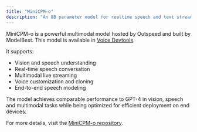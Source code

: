 ```yaml
---
title: "MiniCPM-o"
description: "An 8B parameter model for realtime speech and text streaming."
---
```


MiniCPM-o is a powerful multimodal model hosted by Outspeed and built by ModelBest.
This model is available in [Voice Devtools](/get-started/voice-devtools).

It supports:

- Vision and speech understanding
- Real-time speech conversation
- Multimodal live streaming
- Voice customization and cloning
- End-to-end speech modeling

The model achieves comparable performance to GPT-4 in vision, speech and multimodal tasks while being optimized for efficient deployment on end devices.

For more details, visit the [MiniCPM-o repository](https://github.com/OpenBMB/MiniCPM-o). 